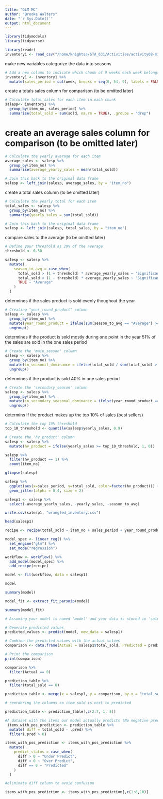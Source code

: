```yaml
---
title: "GLM MC"
author: "Brooke Walters"
date: "`r Sys.Date()`"
output: html_document
---
```


```r
library(tidymodels)
library(tidyverse)
```


```r
library(readr)
inventory1 <- read_csv("/home/knightsa/STA_631/Activities/activity08-mini-competition/competition-files/inventory.csv")
```

make new variables
categorize the data into seasons
```r

# Add a new column to indicate which chunk of 9 weeks each week belongs to
inventory1 <- inventory1 %>%
  mutate(sales_period = cut(week, breaks = seq(0, 54, 9), labels = FALSE, include.lowest = TRUE))

```


create a totals sales column for comparison (to be omitted later)
```r
# Calculate total sales for each item in each chunk
salesp<- inventory1 %>%
  group_by(item_no, sales_period) %>%
  summarise(total_sold = sum(sold, na.rm = TRUE), .groups = "drop")

```


# create an average sales column for comparison (to be omitted later)
```r
# Calculate the yearly average for each item
average_sales <- salesp %>%
  group_by(item_no) %>%
  summarise(average_yearly_sales = mean(total_sold))

# Join this back to the original data frame
salesp <- left_join(salesp, average_sales, by = "item_no")
```


create a total sales column (to be omitted later)
```r
# Calculate the yearly total for each item
total_sales <- salesp %>%
  group_by(item_no) %>%
  summarise(yearly_sales = sum(total_sold))

# Join this back to the original data frame
salesp <- left_join(salesp, total_sales, by = "item_no")
```


compare sales to the average (to be omitted later)
```r

# Define your threshold as 20% of the average
threshold <- 0.50

salesp <- salesp %>%
  mutate(
    season_to_avg = case_when(
      total_sold > (1 + threshold) * average_yearly_sales ~ "Significantly higher",
      total_sold < (1 - threshold) * average_yearly_sales ~ "Significantly lower",
      TRUE ~ "Average"
    )
  )

```


determines if the sales product is sold evenly thoughout the year
```r
# Creating "year_round_product" column
salesp <- salesp %>%
  group_by(item_no) %>%
  mutate(year_round_product = ifelse(sum(season_to_avg == "Average") >= 3, 1, 0)) %>%
  ungroup()
```


determines if the product is sold mostly during one point in the year 51% of the sales are sold in the one sales period
```r
# Create the 'main_season' column
salesp <- salesp %>%
  group_by(item_no) %>%
  mutate(in_seasonal_dominance = ifelse(total_sold / sum(total_sold) > 0.51, 1, 0)) %>%
  ungroup()

```



determines if the product is sold 40% in one sales period
```r
# Create the 'secondary_season' column
salesp <- salesp %>%
  group_by(item_no) %>%
  mutate(in_secondary_seasonal_dominance = ifelse(year_round_product == 0 & in_seasonal_dominance == 0 & total_sold / yearly_sales > 0.39, 1, 0)) %>%
  ungroup()

```


determins if the product makes up the top 10% of sales (best sellers)
```r
# Calculate the top 10% threshold
top_10_threshold <- quantile(salesp$yearly_sales, 0.9)

# Create the 'hv_product' column
salesp <- salesp %>%
  mutate(hv_product = ifelse(yearly_sales >= top_10_threshold, 1, 0))


```

```r
salesp %>% 
  filter(hv_product == 1) %>% 
  count(item_no)
```


```r
glimpse(salesp)
```

```r
salesp %>%
  ggplot(aes(x=sales_period, y=total_sold, color=factor(hv_product))) +
  geom_jitter(alpha = 0.4, size = 2)
```


```r
salesp1 <- salesp %>% 
  select(-average_yearly_sales, -yearly_sales, -season_to_avg)
```


```r
write.csv(salesp1, "wrangled_inventory.csv")
```


```r
head(salesp1)
```
```r
recipe <- recipe(total_sold ~ item_no + sales_period + year_round_product + in_seasonal_dominance + in_secondary_seasonal_dominance + hv_product, data = salesp1)

```

```r
model_spec <- linear_reg() %>% 
  set_engine("glm") %>% 
  set_mode("regression")
```


```r
workflow <- workflow() %>% 
  add_model(model_spec) %>% 
  add_recipe(recipe)
```

```r
model <- fit(workflow, data = salesp1)

model
```

```r
summary(model)
```
```r
model_fit <- extract_fit_parsnip(model)
```

```r
summary(model_fit)
```

```r
# Assuming your model is named 'model' and your data is stored in 'salesp1'

# Generate predicted values
predicted_values <- predict(model, new_data = salesp1)

# Combine the predicted values with the actual values
comparison <- data.frame(Actual = salesp1$total_sold, Predicted = predicted_values)

# Print the comparison
print(comparison)

```
```r
comparison %>% 
  filter(Actual == 0)
```

```r
prediction_table %>% 
  filter(total_sold == 0)
```


```r
prediction_table <- merge(x = salesp1, y = comparison, by.x = "total_sold" , by.y = "Actual")
```

```r
# reordering the columns so item sold is next to predicted

prediction_table <- prediction_table[,c(2:7, 1, 8)]

```

```r
#A dataset with the items our model actually predicts (No negative predictions)
 items_with_pos_prediction <- prediction_table %>% 
  mutate( diff = total_sold - .pred) %>% 
  filter(.pred > 0)
```

```r

items_with_pos_prediction <- items_with_pos_prediction %>%
  mutate(
    predict_status = case_when(
      diff > 0 ~ "Under Predict",
      diff < 0 ~ "Over Predict",
      diff == 0 ~ "Predicted"
    )
  )

```

```r
#eliminate diff column to avoid confusion

items_with_pos_prediction <- items_with_pos_prediction[,c(1:8,10)] 

```

